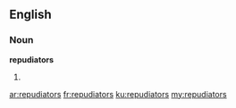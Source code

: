 ==English==

===Noun===
'''repudiators'''

# {{plural of|[[repudiator]]}}

[[ar:repudiators]]
[[fr:repudiators]]
[[ku:repudiators]]
[[my:repudiators]]